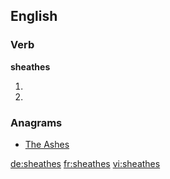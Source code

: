==English==

===Verb===
'''sheathes'''

# {{en-third-person singular of|sheathe}}
# {{en-third-person singular of|sheath}}

===Anagrams===
* [[The Ashes#English|The Ashes]]

[[de:sheathes]]
[[fr:sheathes]]
[[vi:sheathes]]
